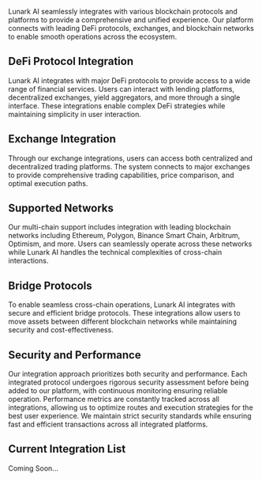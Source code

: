 Lunark AI seamlessly integrates with various blockchain protocols and platforms to provide a comprehensive and unified experience. Our platform connects with leading DeFi protocols, exchanges, and blockchain networks to enable smooth operations across the ecosystem.

## DeFi Protocol Integration

Lunark AI integrates with major DeFi protocols to provide access to a wide range of financial services. Users can interact with lending platforms, decentralized exchanges, yield aggregators, and more through a single interface. These integrations enable complex DeFi strategies while maintaining simplicity in user interaction.

## Exchange Integration

Through our exchange integrations, users can access both centralized and decentralized trading platforms. The system connects to major exchanges to provide comprehensive trading capabilities, price comparison, and optimal execution paths.

## Supported Networks

Our multi-chain support includes integration with leading blockchain networks including Ethereum, Polygon, Binance Smart Chain, Arbitrum, Optimism, and more. Users can seamlessly operate across these networks while Lunark AI handles the technical complexities of cross-chain interactions.

## Bridge Protocols

To enable seamless cross-chain operations, Lunark AI integrates with secure and efficient bridge protocols. These integrations allow users to move assets between different blockchain networks while maintaining security and cost-effectiveness.

## Security and Performance

Our integration approach prioritizes both security and performance. Each integrated protocol undergoes rigorous security assessment before being added to our platform, with continuous monitoring ensuring reliable operation. Performance metrics are constantly tracked across all integrations, allowing us to optimize routes and execution strategies for the best user experience. We maintain strict security standards while ensuring fast and efficient transactions across all integrated platforms.

## Current Integration List

Coming Soon...
